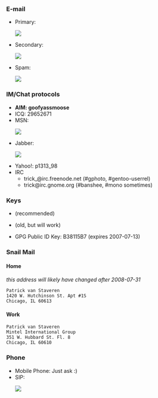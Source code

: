 ===E-mail===
* Primary: <html><img src="/util/textimage.php?text=trick.fancy-a.vanstaveren.us&size=10"></html>
* Secondary: <html><img src="/util/textimage.php?text=pvanstav.fancy-a.cs.wmich.edu&size=10"></html>
* Spam: <html><img src="/util/textimage.php?text=junk.fancy-a.trick.vanstaveren.us&size=10"></html>

===IM/Chat protocols===
* '''AIM: goofyassmoose'''
* ICQ: 29652671
* MSN: <html><img src="/util/textimage.php?text=p_vanstaveren.fancy-a.hotmail.com&size=10"></html>
* Jabber: <html><img src="/util/textimage.php?text=goofyassmoose.fancy-a.jabber.org&size=10"></html>
* Yahoo!: p1313_98
* IRC
** trick_@irc.freenode.net (#gphoto, #gentoo-userrel)
** trick@irc.gnome.org (#banshee, #mono sometimes)

===Keys===
* {{file|Id_rsa.pub|SSH RSAv2 Public Key}} (recommended)
* {{file|Id_dsa.pub|SSH DSA Public Key}} (old, but will work)
* GPG Public ID Key: B38115B7 (expires 2007-07-13)

===Snail Mail===
====Home====
''this address will likely have changed after 2008-07-31''
 Patrick van Staveren
 1420 W. Hutchinson St. Apt #1S
 Chicago, IL 60613
====Work====
 Patrick van Staveren
 Mintel International Group
 351 W. Hubbard St. Fl. 8
 Chicago, IL 60610

===Phone===
* Mobile Phone: Just ask :)
* SIP: <html><img src="/util/textimage.php?text=trickv.fancy-a.ekiga.net&size=10"></html>
